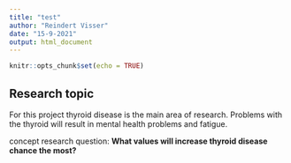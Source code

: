 ```yaml
---
title: "test"
author: "Reindert Visser"
date: "15-9-2021"
output: html_document
---
```


```r
knitr::opts_chunk$set(echo = TRUE)
```

## Research topic
For this project thyroid disease is the main area of research. Problems with the thyroid will result in mental health problems and fatigue. 

concept research question:
**What values will increase thyroid disease chance the most?**